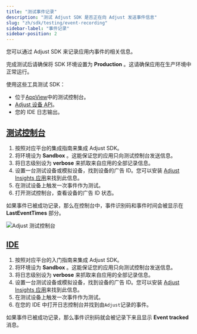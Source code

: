 ```yaml
---
title: "测试事件记录"
description: "测试 Adjust SDK 是否正在向 Adjust 发送事件信息"
slug: "zh/sdk/testing/event-recording"
sidebar-label: "事件记录"
sidebar-position: 2
---
```


您可以通过 Adjust SDK 来记录应用内事件的相关信息。

<Callout type="important">

完成测试后请确保将 SDK 环境设置为 **Production** 。这请确保应用在生产环境中正常运行。

</Callout>

使用这些工具测试 SDK：

-  位于[AppView](https://help.adjust.com/zh/article/testing-console)中的测试控制台。
-  [Adjust 设备 API](/zh/api/device-api/inspect)。
-  您的 IDE 日志输出。

## [测试控制台](testing-console-1)

1. 按照对应平台的集成指南来集成 Adjust SDK。
2. 将环境设为 **Sandbox** 。这能保证您的应用只向测试控制台发送信息。
3. 将日志级别设为 **verbose** 来抓取来自应用的全部记录信息。
4. 设置一台测试设备或模拟设备，找到设备的广告 ID。您可以安装 [Adjust Insights 应用](https://apps.apple.com/us/app/adjust-insights/id1125517808)来找到此信息。
5. 在测试设备上触发一次事件作为测试。
6. 打开测试控制台，查看设备的广告 ID 状态。

如果事件已被成功记录，那么在控制台中，事件识别码和事件时间会被显示在 **LastEventTimes** 部分。

![Adjust 测试控制台](@images/sdk-testing/event/testing-console.png)

## [IDE](ide-1)

1. 按照对应平台的入门指南来集成 Adjust SDK。
2. 将环境设为 **Sandbox** 。这能保证您的应用只向测试控制台发送信息。
3. 将日志级别设为 **verbose** 来抓取来自应用的全部记录信息。
4. 设置一台测试设备或模拟设备，找到设备的广告 ID。您可以安装 [Adjust Insights 应用](https://apps.apple.com/us/app/adjust-insights/id1125517808)来找到此信息。
5. 在测试设备上触发一次事件作为测试。
6. 在您的 IDE 中打开日志控制台并找到由`Adjust`记录的事件。

如果事件已被成功记录，那么事件识别码就会被记录下来且显示 **Event tracked** 消息。
